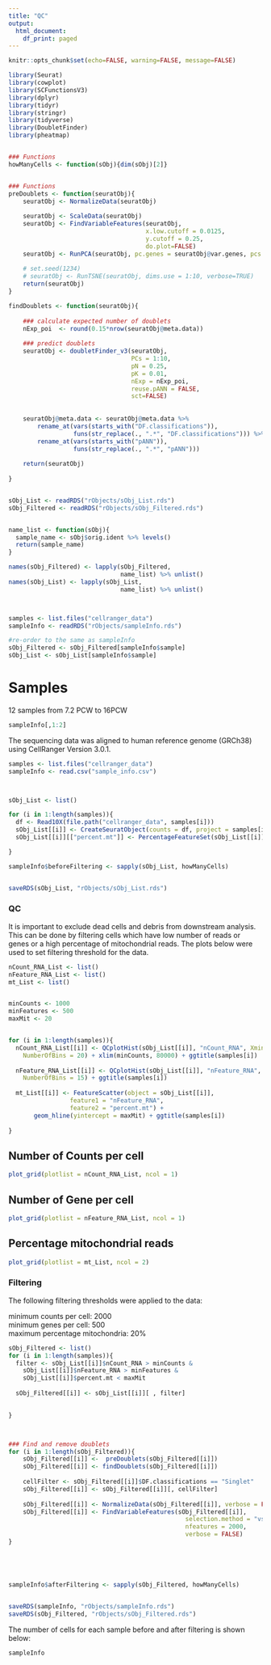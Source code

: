 ```yaml
---
title: "QC"
output:
  html_document:
    df_print: paged
---
```




```r
knitr::opts_chunk$set(echo=FALSE, warning=FALSE, message=FALSE)

```



```r

library(Seurat)
library(cowplot)
library(SCFunctionsV3)
library(dplyr)
library(tidyr)
library(stringr)
library(tidyverse)
library(DoubletFinder)
library(pheatmap)


### Functions
howManyCells <- function(sObj){dim(sObj)[2]}


### Functions
preDoublets <- function(seuratObj){  
    seuratObj <- NormalizeData(seuratObj)
    
    seuratObj <- ScaleData(seuratObj)
    seuratObj <- FindVariableFeatures(seuratObj, 
                                      x.low.cutoff = 0.0125, 
                                      y.cutoff = 0.25, 
                                      do.plot=FALSE)
    seuratObj <- RunPCA(seuratObj, pc.genes = seuratObj@var.genes, pcs.print = 0)
    
    # set.seed(1234)
    # seuratObj <- RunTSNE(seuratObj, dims.use = 1:10, verbose=TRUE)
    return(seuratObj)
}

findDoublets <- function(seuratObj){
    
    ### calculate expected number of doublets
    nExp_poi  <- round(0.15*nrow(seuratObj@meta.data))
    
    ### predict doublets
    seuratObj <- doubletFinder_v3(seuratObj, 
                                  PCs = 1:10, 
                                  pN = 0.25, 
                                  pK = 0.01, 
                                  nExp = nExp_poi, 
                                  reuse.pANN = FALSE, 
                                  sct=FALSE)
    
    
    seuratObj@meta.data <- seuratObj@meta.data %>% 
        rename_at(vars(starts_with("DF.classifications")), 
                  funs(str_replace(., ".*", "DF.classifications"))) %>%
        rename_at(vars(starts_with("pANN")), 
                  funs(str_replace(., ".*", "pANN")))
    
    return(seuratObj) 
    
}


sObj_List <- readRDS("rObjects/sObj_List.rds")
sObj_Filtered <- readRDS("rObjects/sObj_Filtered.rds")


name_list <- function(sObj){
  sample_name <- sObj$orig.ident %>% levels()
  return(sample_name)
}

names(sObj_Filtered) <- lapply(sObj_Filtered, 
                               name_list) %>% unlist()
names(sObj_List) <- lapply(sObj_List, 
                               name_list) %>% unlist()



samples <- list.files("cellranger_data") 
sampleInfo <- readRDS("rObjects/sampleInfo.rds")

#re-order to the same as sampleInfo
sObj_Filtered <- sObj_Filtered[sampleInfo$sample]
sObj_List <- sObj_List[sampleInfo$sample]

```


# Samples

12 samples from 7.2 PCW to 16PCW
```r

sampleInfo[,1:2]

```

The sequencing data was aligned to human reference genome (GRCh38) using CellRanger Version 3.0.1.


```r
samples <- list.files("cellranger_data")
sampleInfo <- read.csv("sample_info.csv")



sObj_List <- list()

for (i in 1:length(samples)){
  df <- Read10X(file.path("cellranger_data", samples[i]))
  sObj_List[[i]] <- CreateSeuratObject(counts = df, project = samples[i], min.cells = 10, min.features = 0)
  sObj_List[[i]][["percent.mt"]] <- PercentageFeatureSet(sObj_List[[i]], pattern = "^MT-")

}

sampleInfo$beforeFiltering <- sapply(sObj_List, howManyCells)


saveRDS(sObj_List, "rObjects/sObj_List.rds")

```

### QC

It is important to exclude dead cells and debris from downstream analysis.  This can be done by filtering cells which have low number of reads or genes or a high percentage of mitochondrial reads. The plots below were used to set filtering threshold for the data.

```r
nCount_RNA_List <- list()
nFeature_RNA_List <- list()
mt_List <- list()


minCounts <- 1000
minFeatures <- 500
maxMit <- 20


for (i in 1:length(samples)){
  nCount_RNA_List[[i]] <- QCplotHist(sObj_List[[i]], "nCount_RNA", Xmin =  0  , Xmax = 80000,
    NumberOfBins = 20) + xlim(minCounts, 80000) + ggtitle(samples[i])
  
  nFeature_RNA_List[[i]] <- QCplotHist(sObj_List[[i]], "nFeature_RNA",  Xmax = NULL, Xmin = minFeatures,
    NumberOfBins = 15) + ggtitle(samples[i])
  
  mt_List[[i]] <- FeatureScatter(object = sObj_List[[i]], 
                 feature1 = "nFeature_RNA", 
                 feature2 = "percent.mt") + 
       geom_hline(yintercept = maxMit) + ggtitle(samples[i])
   
}
```


## Number of Counts per cell

```r
plot_grid(plotlist = nCount_RNA_List, ncol = 1)
```

## Number of Gene per cell

```r
plot_grid(plotlist = nFeature_RNA_List, ncol = 1)
```

## Percentage mitochondrial reads

```r
plot_grid(plotlist = mt_List, ncol = 2)
```


### Filtering

The following filtering thresholds were applied to the data:    

minimum counts per cell: 2000   
minimum genes per cell: 500   
maximum percentage mitochondria: 20%    

```r
sObj_Filtered <- list()
for (i in 1:length(samples)){
  filter <- sObj_List[[i]]$nCount_RNA > minCounts & 
    sObj_List[[i]]$nFeature_RNA > minFeatures & 
    sObj_List[[i]]$percent.mt < maxMit
  
  sObj_Filtered[[i]] <- sObj_List[[i]][ , filter]
  

}



### Find and remove doublets
for (i in 1:length(sObj_Filtered)){
    sObj_Filtered[[i]] <-  preDoublets(sObj_Filtered[[i]])
    sObj_Filtered[[i]] <- findDoublets(sObj_Filtered[[i]])
    
    cellFilter <- sObj_Filtered[[i]]$DF.classifications == "Singlet"
    sObj_Filtered[[i]] <- sObj_Filtered[[i]][, cellFilter]
    
    sObj_Filtered[[i]] <- NormalizeData(sObj_Filtered[[i]], verbose = FALSE)
    sObj_Filtered[[i]] <- FindVariableFeatures(sObj_Filtered[[i]], 
                                                 selection.method = "vst",
                                                 nfeatures = 2000, 
                                                 verbose = FALSE)
}





sampleInfo$afterFiltering <- sapply(sObj_Filtered, howManyCells)


saveRDS(sampleInfo, "rObjects/sampleInfo.rds")
saveRDS(sObj_Filtered, "rObjects/sObj_Filtered.rds")
```




The number of cells for each sample before and after filtering is shown below:

```r
sampleInfo
```





